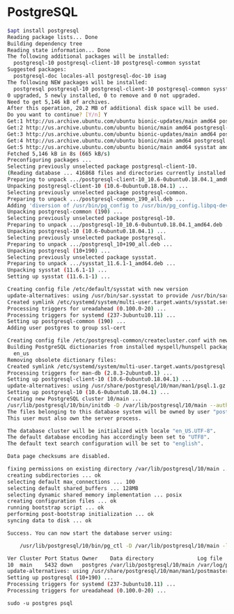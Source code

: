 
# PostgreSQL

```bash
$apt install postgresql
Reading package lists... Done
Building dependency tree       
Reading state information... Done
The following additional packages will be installed:
  postgresql-10 postgresql-client-10 postgresql-common sysstat
Suggested packages:
  postgresql-doc locales-all postgresql-doc-10 isag
The following NEW packages will be installed:
  postgresql postgresql-10 postgresql-client-10 postgresql-common sysstat
0 upgraded, 5 newly installed, 0 to remove and 0 not upgraded.
Need to get 5,146 kB of archives.
After this operation, 20.2 MB of additional disk space will be used.
Do you want to continue? [Y/n] Y
Get:1 http://us.archive.ubuntu.com/ubuntu bionic-updates/main amd64 postgresql-client-10 amd64 10.6-0ubuntu0.18.04.1 [934 kB]
Get:2 http://us.archive.ubuntu.com/ubuntu bionic/main amd64 postgresql-common all 190 [157 kB]
Get:3 http://us.archive.ubuntu.com/ubuntu bionic-updates/main amd64 postgresql-10 amd64 10.6-0ubuntu0.18.04.1 [3,754 kB]
Get:4 http://us.archive.ubuntu.com/ubuntu bionic/main amd64 postgresql all 10+190 [5,784 B]                                        
Get:5 http://us.archive.ubuntu.com/ubuntu bionic/main amd64 sysstat amd64 11.6.1-1 [295 kB]                                        
Fetched 5,146 kB in 8s (665 kB/s)                                                                                                  
Preconfiguring packages ...
Selecting previously unselected package postgresql-client-10.
(Reading database ... 416868 files and directories currently installed.)
Preparing to unpack .../postgresql-client-10_10.6-0ubuntu0.18.04.1_amd64.deb ...
Unpacking postgresql-client-10 (10.6-0ubuntu0.18.04.1) ...
Selecting previously unselected package postgresql-common.
Preparing to unpack .../postgresql-common_190_all.deb ...
Adding 'diversion of /usr/bin/pg_config to /usr/bin/pg_config.libpq-dev by postgresql-common'
Unpacking postgresql-common (190) ...
Selecting previously unselected package postgresql-10.
Preparing to unpack .../postgresql-10_10.6-0ubuntu0.18.04.1_amd64.deb ...
Unpacking postgresql-10 (10.6-0ubuntu0.18.04.1) ...
Selecting previously unselected package postgresql.
Preparing to unpack .../postgresql_10+190_all.deb ...
Unpacking postgresql (10+190) ...
Selecting previously unselected package sysstat.
Preparing to unpack .../sysstat_11.6.1-1_amd64.deb ...
Unpacking sysstat (11.6.1-1) ...
Setting up sysstat (11.6.1-1) ...

Creating config file /etc/default/sysstat with new version
update-alternatives: using /usr/bin/sar.sysstat to provide /usr/bin/sar (sar) in auto mode
Created symlink /etc/systemd/system/multi-user.target.wants/sysstat.service → /lib/systemd/system/sysstat.service.
Processing triggers for ureadahead (0.100.0-20) ...
Processing triggers for systemd (237-3ubuntu10.11) ...
Setting up postgresql-common (190) ...
Adding user postgres to group ssl-cert

Creating config file /etc/postgresql-common/createcluster.conf with new version
Building PostgreSQL dictionaries from installed myspell/hunspell packages...
  en_us
Removing obsolete dictionary files:
Created symlink /etc/systemd/system/multi-user.target.wants/postgresql.service → /lib/systemd/system/postgresql.service.
Processing triggers for man-db (2.8.3-2ubuntu0.1) ...
Setting up postgresql-client-10 (10.6-0ubuntu0.18.04.1) ...
update-alternatives: using /usr/share/postgresql/10/man/man1/psql.1.gz to provide /usr/share/man/man1/psql.1.gz (psql.1.gz) in auto mode
Setting up postgresql-10 (10.6-0ubuntu0.18.04.1) ...
Creating new PostgreSQL cluster 10/main ...
/usr/lib/postgresql/10/bin/initdb -D /var/lib/postgresql/10/main --auth-local peer --auth-host md5
The files belonging to this database system will be owned by user "postgres".
This user must also own the server process.

The database cluster will be initialized with locale "en_US.UTF-8".
The default database encoding has accordingly been set to "UTF8".
The default text search configuration will be set to "english".

Data page checksums are disabled.

fixing permissions on existing directory /var/lib/postgresql/10/main ... ok
creating subdirectories ... ok
selecting default max_connections ... 100
selecting default shared_buffers ... 128MB
selecting dynamic shared memory implementation ... posix
creating configuration files ... ok
running bootstrap script ... ok
performing post-bootstrap initialization ... ok
syncing data to disk ... ok

Success. You can now start the database server using:

    /usr/lib/postgresql/10/bin/pg_ctl -D /var/lib/postgresql/10/main -l logfile start

Ver Cluster Port Status Owner    Data directory              Log file
10  main    5432 down   postgres /var/lib/postgresql/10/main /var/log/postgresql/postgresql-10-main.log
update-alternatives: using /usr/share/postgresql/10/man/man1/postmaster.1.gz to provide /usr/share/man/man1/postmaster.1.gz (postmaster.1.gz) in auto mode
Setting up postgresql (10+190) ...
Processing triggers for systemd (237-3ubuntu10.11) ...
Processing triggers for ureadahead (0.100.0-20) ...
```


`sudo -u postgres psql`
